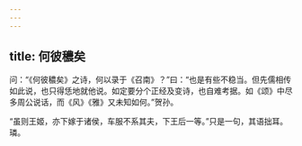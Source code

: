 ```yaml
---
---
---
```

title: 何彼穠矣
---







问：“《何彼穠矣》之诗，何以录于《召南》？”曰：“也是有些不稳当。但先儒相传如此说，也只得恁地就他说。如定要分个正经及变诗，也自难考据。如《颂》中尽多周公说话，而《风》《雅》又未知如何。”贺孙。

“虽则王姬，亦下嫁于诸侯，车服不系其夫，下王后一等。”只是一句，其语拙耳。璘。